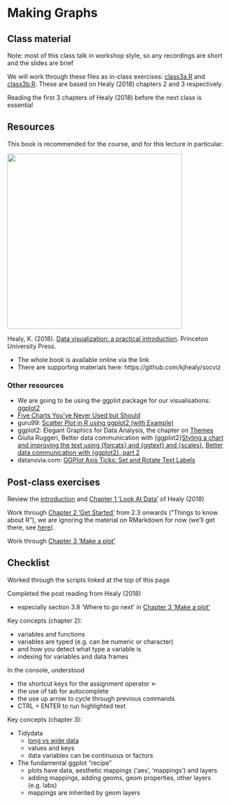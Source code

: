 # Making Graphs

## Class material

Note: most of this class talk in workshop style, so any recordings are short and the slides are brief

We will work through these files as in-class exercises: [class3a.R](static/class3a.R) and [class3b.R](static/class3b.R). These are based on Healy (2018) chapters 2 and 3 respectively.
  
Reading the first 3 chapters of Healy (2018) before the next class is essential 

## Resources

This book is recommended for the course, and for this lecture in particular:

<img src="images/dv-cover-pupress.jpeg" style="width: 400px; float: center;">

Healy, K. (2018). [Data visualization: a practical introduction](https://socviz.co/). Princeton University Press. 

* The whole book is available online via the link  
* There are supporting materials here: https://github.com/kjhealy/socviz  
 
 
### Other resources 

* We are going to be using the ggplot package for our visualisations: [ggplot2](https://ggplot2.tidyverse.org/)
* [Five Charts You’ve Never Used but Should](https://policyviz.com/2021/02/08/five-charts-youve-never-used-but-should/)
* guru99: [Scatter Plot in R using ggplot2 (with Example)](https://www.guru99.com/r-scatter-plot-ggplot2.html)
* ggplot2: Elegant Graphics for Data Analysis, the chapter on [Themes](https://ggplot2-book.org/polishing.html)
* Giulia Ruggeri, Better data communication with {ggplot2}[Styling a chart and improving the text using {forcats} and {ggtext} and {scales}](https://giulia-ruggeri.medium.com/better-data-communication-with-ggplot2-92fbcfea2c6e), [Better data communication with {ggplot2}, part 2](https://giulia-ruggeri.medium.com/better-data-communication-with-ggplot2-part-2-615a5180ccb)
* datanovia.com: [GGPlot Axis Ticks: Set and Rotate Text Labels](https://www.datanovia.com/en/blog/ggplot-axis-ticks-set-and-rotate-text-labels/)

## Post-class exercises

Review the [introduction](https://socviz.co) and [Chapter 1 'Look At Data'](https://socviz.co/lookatdata.html) of Healy (2018)

Work through [Chapter 2 'Get Started'](https://socviz.co/gettingstarted.html) from 2.3 onwards ("Things to know about R"), we are ignoring the material on RMarkdown for now (we'll get there, see [here](https://tomstafford.github.io/psy6422/rmarkdown.html)).

Work through [Chapter 3 'Make a plot'](https://socviz.co/makeplot.html)

## Checklist

Worked through the scripts linked at the top of this page

Completed the post reading from Healy (2018)    

 * especially section 3.8 'Where to go next' in [Chapter 3 'Make a plot'](https://socviz.co/makeplot.html)

Key concepts (chapter 2):  

* variables and functions
* variables are typed (e.g. can be numeric or character)
 * and how you detect what type a variable is
* indexing for variables and data frames

In the console, understood  

  * the shortcut keys for the assignment operator <- 
  * the use of tab for autocomplete
  * the use up arrow to cycle through previous commands
  * CTRL + ENTER to run highlighted text

Key concepts (chapter 3):  

* Tidydata
  * [long vs wide data](https://en.wikipedia.org/wiki/Wide_and_narrow_data)
  * values and keys
  * data variables can be continuous or factors 
* The fundamental ggplot "recipe"
  * plots have data, aesthetic mappings ('aes', 'mappings') and layers
  * adding mappings, adding geoms, geom properties, other layers (e.g. labs)
  * mappings are inherited by geom layers
